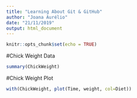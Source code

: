 ```yaml
---
title: "Learning About Git & GitHub"
author: "Joana Aurélio"
date: "21/11/2019"
output: html_document
---
```


```r
knitr::opts_chunk$set(echo = TRUE)
```
 
#Chick Weight Data 

```r
summary(ChickWeight)
```

#Chick Weight Plot
```r
with(ChickWeight, plot(Time, weight, col=Diet))
```

